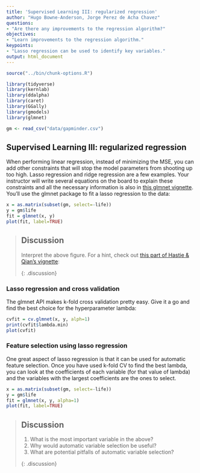 ```yaml
---
title: 'Supervised Learning III: regularized regression'
author: "Hugo Bowne-Anderson, Jorge Perez de Acha Chavez"
questions: 
- "Are there any improvements to the regression algorithm?"
objectives: 
- "Learn improvements to the regression algorithm."
keypoints: 
- "Lasso regression can be used to identify key variables."
output: html_document
---
```


```r
source("../bin/chunk-options.R")
```

```r
library(tidyverse)
library(kernlab)
library(ddalpha)
library(caret)
library(GGally)
library(gmodels)
library(glmnet)

gm <- read_csv("data/gapminder.csv") 
```

## Supervised Learning III: regularized regression

When performing linear regression, instead of minimizing the MSE, you can add other constraints that will stop the model parameters from shooting up too high. Lasso regression and ridge regression are a few examples. Your instructor will write several equations on the board to explain these constraints and all the necessary information is also in [this glmnet vignette](https://web.stanford.edu/~hastie/glmnet/glmnet_alpha.html). You'll use the glmnet package to fit a lasso regression to the data:


```r
x = as.matrix(subset(gm, select=-life))
y = gm$life
fit = glmnet(x, y)
plot(fit, label=TRUE)
```

> ## Discussion
>
> Interpret the above figure. For a hint, check out [this part of Hastie & Qian's vignette](https://web.stanford.edu/~hastie/glmnet/glmnet_alpha.html#qs):
>
{: .discussion}

### Lasso regression and cross validation

The glmnet API makes k-fold cross validation pretty easy. Give it a go and find the best choice for the hyperparameter lambda:

```r
cvfit = cv.glmnet(x, y, alph=1)
print(cvfit$lambda.min)
plot(cvfit)
```

### Feature selection using lasso regression

One great aspect of lasso regression is that it can be used for automatic feature selection. Once you have used k-fold CV to find the best lambda, you can look at the coefficients of each variable (for that value of lambda) and the variables with the largest coefficients are the ones to select.


```r
x = as.matrix(subset(gm, select=-life))
y = gm$life
fit = glmnet(x, y, alpha=1)
plot(fit, label=TRUE)
```

> ## Discussion
>
> 1. What is the most important variable in the above?
> 2. Why would automatic variable selection be useful?
> 3. What are potential pitfalls of automatic variable selection?
>
{: .discussion}

